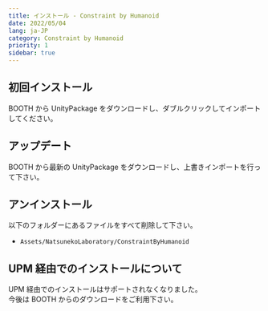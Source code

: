 ```yaml
---
title: インストール - Constraint by Humanoid
date: 2022/05/04
lang: ja-JP
category: Constraint by Humanoid
priority: 1
sidebar: true
---
```


## 初回インストール

BOOTH から UnityPackage をダウンロードし、ダブルクリックしてインポートしてください。

## アップデート

BOOTH から最新の UnityPackage をダウンロードし、上書きインポートを行って下さい。

## アンインストール

以下のフォルダーにあるファイルをすべて削除して下さい。

- `Assets/NatsunekoLaboratory/ConstraintByHumanoid`

## UPM 経由でのインストールについて

UPM 経由でのインストールはサポートされなくなりました。  
今後は BOOTH からのダウンロードをご利用下さい。
